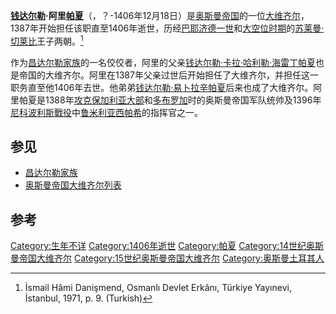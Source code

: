 {{refimprove|time=2014-07-15T15:15:16+00:00}}
{{Infobox Officeholder
| honorific-prefix    = [[钱达尔勒家族|钱达尔勒]]
| name                = 阿里
| honorific-suffix    = [[帕夏|帕夏]] 
| image               =
| imagesize           =
| smallimage          =
| caption             =
| order               =
| office              = [[奥斯曼帝国|奥斯曼帝国]][[奥斯曼帝国大维齐尔|大维齐尔]]
| term_start          = 1387年1月22日
| term_end            = 1406年12月18日
| order1              =
| office1             =
| term_start1         =
| term_end1           =
| predecessor1        =
| successor1          =
| order2              =
| office2             =
| term_start2         =
| term_end2           =
| order3              =
| office3             =
| term_start3         =
| term_end3           =
| order4              =
| office4             =
| term_start4         =
| term_end4           =
| predecessor4        =
| successor4          =
| vicepresident       =
| viceprimeminister   =
| deputy              =
| lieutenant          =
| monarch             = [[巴耶济德一世|巴耶济德一世]]、[[苏莱曼·切莱比|苏莱曼·切莱比]]
| president           =
| primeminister       =
| governor            =
| governor-general    =
| governor_general    =
| succeeding          =
| predecessor         = [[钱达尔勒·卡拉·哈利勒·海雷丁帕夏|钱达尔勒·卡拉·哈利勒·海雷丁帕夏]]
| successor           = [[伊曼扎德·哈利勒帕夏|伊曼扎德·哈利勒帕夏]]
| constituency        =
| majority            =
| birth_date          =
| birth_place         =
| death_date          = 1406年12月18日
| death_place         =
| nationality         = 奥斯曼帝国
| party               =
| spouse              =
| relations           =
| children            =
| residence           =
| alma_mater          =
| occupation          =
| profession          =
| religion            = [[伊斯兰教|伊斯兰教]][[逊尼派|逊尼派]]
| signature           =
| website             =
| footnotes           =
}}
{{Other people|阿里帕夏}}
'''[[钱达尔勒家族|钱达尔勒]]·阿里[[帕夏|帕夏]]'''（{{lang-tr|Çandarlı Ali Pasha}}，？-1406年12月18日）是[[奥斯曼帝国|奥斯曼帝国]]的一位[[大维齐尔|大维齐尔]]，1387年开始担任该职直至1406年逝世，历经[[巴耶济德一世|巴耶济德一世]]和[[奥斯曼帝国大空位时期|大空位时期]]的[[苏莱曼·切莱比|苏莱曼·切莱比]]王子两朝。<ref name = turkbook>İsmail Hâmi Danişmend, Osmanlı Devlet Erkânı, Türkiye Yayınevi, İstanbul, 1971, p. 9. (Turkish)</ref>

作为[[昌达尔勒家族|昌达尔勒家族]]的一名佼佼者，阿里的父亲[[钱达尔勒·卡拉·哈利勒·海雷丁帕夏|钱达尔勒·卡拉·哈利勒·海雷丁帕夏]]也是帝国的大维齐尔。阿里在1387年父亲过世后开始担任了大维齐尔，并担任这一职务直至他1406年去世。他弟弟[[老钱达尔勒·易卜拉辛帕夏|钱达尔勒·易卜拉辛帕夏]]后来也成了大维齐尔。阿里帕夏是1388年[[保加利亚-奥斯曼帝国战争#1388年战役|攻克保加利亚大部]]和[[多布罗加|多布罗加]]时的奥斯曼帝国军队统帅及1396年[[尼科波利斯戰役|尼科波利斯戰役]]中[[鲁米利亚|鲁米利亚]][[西帕希|西帕希]]的指挥官之一。

== 参见 ==
* [[昌达尔勒家族|昌达尔勒家族]]
* [[奥斯曼帝国大维齐尔列表|奥斯曼帝国大维齐尔列表]]

== 参考 ==
{{reflist}}

{{start box}}
{{s-off}}
{{succession box|title=[[奥斯曼帝国大维齐尔|奥斯曼帝国大维齐尔]]|before=[[昌达尔勒·卡拉·哈利勒·海雷丁帕夏|昌达尔勒·卡拉·哈利勒·海雷丁帕夏]]|after=[[伊曼扎德·哈利勒帕夏|伊曼扎德·哈利勒帕夏]]|years=1387年1月22日 – 1406年12月18日}}
{{end box}}

{{Grand Viziers of Ottoman Empire}}
{{DEFAULTSORT:Candarli Ali Pasha}}
[[Category:生年不详|Category:生年不详]]
[[Category:1406年逝世|Category:1406年逝世]]
[[Category:帕夏|Category:帕夏]]
[[Category:14世纪奥斯曼帝国大维齐尔|Category:14世纪奥斯曼帝国大维齐尔]]
[[Category:15世纪奥斯曼帝国大维齐尔|Category:15世纪奥斯曼帝国大维齐尔]]
[[Category:奥斯曼土耳其人|Category:奥斯曼土耳其人]]